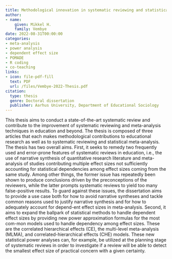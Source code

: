 ```yaml
---
title: Methodological innovation in systematic reviewing and statistical meta-analysis in education and beyond
author: 
- name:
    given: Mikkel H.
    family: Vembye
date: 2022-08-31T00:00:00
categories:
- meta-analysis
- power analysis
- dependent effect size
- POMADE
- R coding
- co-teaching
links:
- icon: file-pdf-fill
  text: PDF
  url: /files/Vembye-2022-Thesis.pdf
citation:
  type: thesis
  genre: Doctoral dissertation 
  publisher: Aarhus University, Department of Educational Sociology
---
```


This thesis aims to conduct a state-of-the-art systematic review and contribute to the improvement of systematic reviewing and meta-analysis techniques in education and beyond. The thesis is composed of three articles that each makes methodological contributions to educational research as well as to systematic reviewing and statistical meta-analysis. The thesis has two overall aims. First, it seeks to remedy two frequently used and error-prone features of systematic reviews in education, i.e., the use of narrative synthesis of quantitative research literature and meta-analysis of studies contributing multiple effect sizes not sufficiently accounting for statistical dependencies among effect sizes coming from the same study. Among other things, the former issue has repeatedly been shown to produce conclusions driven by the preconceptions of the reviewers, while the latter prompts systematic reviews to yield too many false-positive results. To guard against these issues, the dissertation aims to provide a use case both for how to avoid narrative syntheses and tackle common reasons used to justify narrative synthesis and for how to adequately account for depend-ent effect sizes in meta-analysis. Second, it aims to expand the ballpark of statistical methods to handle dependent effect sizes by providing new power approximation formulas for the most com-mon models used to handle dependency among effect sizes. These are the correlated hierarchical effects (CE), the multi-level meta-analysis (MLMA), and correlated-hierarchical effects (CHE) models. These new statistical power analyses can, for example, be utilized at the planning stage of systematic reviews in order to investigate if a review will be able to detect the smallest effect size of practical concern with a given certainty.

